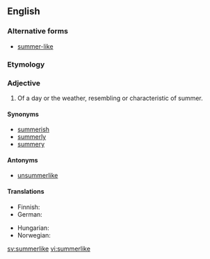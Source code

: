 ==English==

===Alternative forms===
* [[summer-like]]

===Etymology===
{{suffix|summer|like}}

===Adjective===
{{en-adj}}

# Of a day or the weather, resembling or characteristic of summer.

====Synonyms====
* [[summerish]]
* [[summerly]]
* [[summery]]

====Antonyms====
* [[unsummerlike]]

====Translations====
{{trans-top|of a day or the weather, resembling or characteristic of summer.}}
* Finnish: {{t+|fi|kesäinen}}
* German: {{t+|de|sommerlich}}
{{trans-mid}}
* Hungarian: {{t+|hu|nyárias}}
* Norwegian: {{t|no|sommerlig}}
{{trans-bottom}}

[[sv:summerlike]]
[[vi:summerlike]]